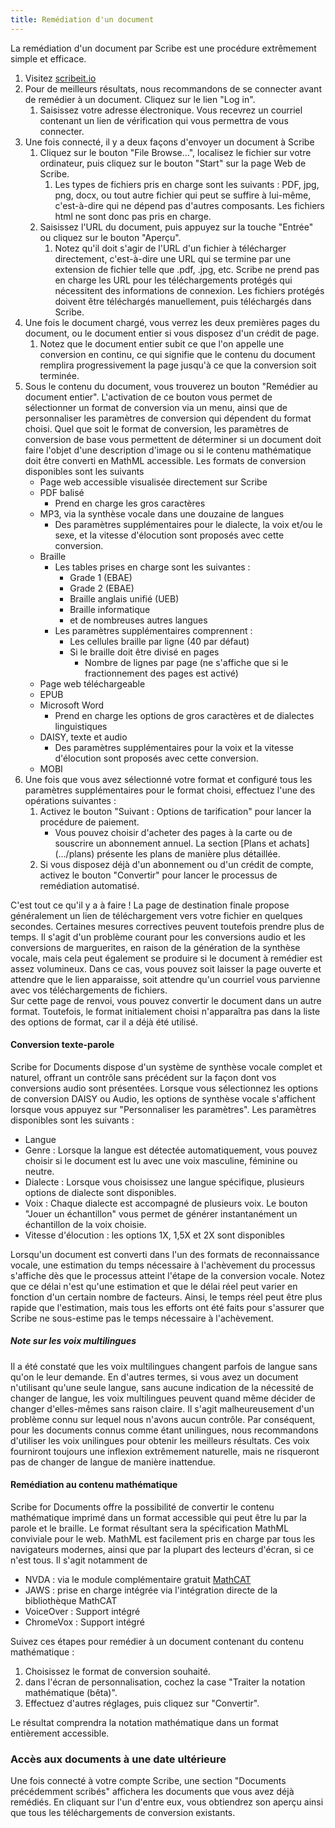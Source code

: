 ```yaml
---
title: Remédiation d'un document
---
```



La remédiation d'un document par Scribe est une procédure extrêmement simple et efficace.
1. Visitez [scribeit.io](https://scribeit.io)
1. Pour de meilleurs résultats, nous recommandons de se connecter avant de remédier à un document. Cliquez sur le lien "Log in".
    1. Saisissez votre adresse électronique. Vous recevrez un courriel contenant un lien de vérification qui vous permettra de vous connecter.
1. Une fois connecté, il y a deux façons d'envoyer un document à Scribe
    1. Cliquez sur le bouton "File Browse...", localisez le fichier sur votre ordinateur, puis cliquez sur le bouton "Start" sur la page Web de Scribe.
        1. Les types de fichiers pris en charge sont les suivants : PDF, jpg, png, docx, ou tout autre fichier qui peut se suffire à lui-même, c'est-à-dire qui ne dépend pas d'autres composants. Les fichiers html ne sont donc pas pris en charge.
    1. Saisissez l'URL du document, puis appuyez sur la touche "Entrée" ou cliquez sur le bouton "Aperçu".
        1. Notez qu'il doit s'agir de l'URL d'un fichier à télécharger directement, c'est-à-dire une URL qui se termine par une extension de fichier telle que .pdf, .jpg, etc. Scribe ne prend pas en charge les URL pour les téléchargements protégés qui nécessitent des informations de connexion. Les fichiers protégés doivent être téléchargés manuellement, puis téléchargés dans Scribe.
1. Une fois le document chargé, vous verrez les deux premières pages du document, ou le document entier si vous disposez d'un crédit de page.
    1. Notez que le document entier subit ce que l'on appelle une conversion en continu, ce qui signifie que le contenu du document remplira progressivement la page jusqu'à ce que la conversion soit terminée.
1. Sous le contenu du document, vous trouverez un bouton "Remédier au document entier". L'activation de ce bouton vous permet de sélectionner un format de conversion via un menu, ainsi que de personnaliser les paramètres de conversion qui dépendent du format choisi. Quel que soit le format de conversion, les paramètres de conversion de base vous permettent de déterminer si un document doit faire l'objet d'une description d'image ou si le contenu mathématique doit être converti en MathML accessible. Les formats de conversion disponibles sont les suivants
    * Page web accessible visualisée directement sur Scribe
    * PDF balisé
        * Prend en charge les gros caractères
    * MP3, via la synthèse vocale dans une douzaine de langues
        * Des paramètres supplémentaires pour le dialecte, la voix et/ou le sexe, et la vitesse d'élocution sont proposés avec cette conversion.
    * Braille
        * Les tables prises en charge sont les suivantes :
            * Grade 1 (EBAE)
            * Grade 2 (EBAE)
            * Braille anglais unifié (UEB)
            * Braille informatique
            * et de nombreuses autres langues
        * Les paramètres supplémentaires comprennent :
            * Les cellules braille par ligne (40 par défaut)
            * Si le braille doit être divisé en pages
                * Nombre de lignes par page (ne s'affiche que si le fractionnement des pages est activé)
    * Page web téléchargeable
    * EPUB
    * Microsoft Word
        * Prend en charge les options de gros caractères et de dialectes linguistiques
    * DAISY, texte et audio
        * Des paramètres supplémentaires pour la voix et la vitesse d'élocution sont proposés avec cette conversion.
    * MOBI
1. Une fois que vous avez sélectionné votre format et configuré tous les paramètres supplémentaires pour le format choisi, effectuez l'une des opérations suivantes :
    1. Activez le bouton "Suivant : Options de tarification" pour lancer la procédure de paiement.
        * Vous pouvez choisir d'acheter des pages à la carte ou de souscrire un abonnement annuel. La section [Plans et achats] (.../plans) présente les plans de manière plus détaillée.
    1. Si vous disposez déjà d'un abonnement ou d'un crédit de compte, activez le bouton "Convertir" pour lancer le processus de remédiation automatisé. 

C'est tout ce qu'il y a à faire ! La page de destination finale propose généralement un lien de téléchargement vers votre fichier en quelques secondes. Certaines mesures correctives peuvent toutefois prendre plus de temps. Il s'agit d'un problème courant pour les conversions audio et les conversions de marguerites, en raison de la génération de la synthèse vocale, mais cela peut également se produire si le document à remédier est assez volumineux. Dans ce cas, vous pouvez soit laisser la page ouverte et attendre que le lien apparaisse, soit attendre qu'un courriel vous parvienne avec vos téléchargements de fichiers.  
Sur cette page de renvoi, vous pouvez convertir le document dans un autre format. Toutefois, le format initialement choisi n'apparaîtra pas dans la liste des options de format, car il a déjà été utilisé.

#### Conversion texte-parole

Scribe for Documents dispose d'un système de synthèse vocale complet et naturel, offrant un contrôle sans précédent sur la façon dont vos conversions audio sont présentées. Lorsque vous sélectionnez les options de conversion DAISY ou Audio, les options de synthèse vocale s'affichent lorsque vous appuyez sur "Personnaliser les paramètres".
Les paramètres disponibles sont les suivants :
* Langue
* Genre : Lorsque la langue est détectée automatiquement, vous pouvez choisir si le document est lu avec une voix masculine, féminine ou neutre.
* Dialecte : Lorsque vous choisissez une langue spécifique, plusieurs options de dialecte sont disponibles.
* Voix : Chaque dialecte est accompagné de plusieurs voix. Le bouton "Jouer un échantillon" vous permet de générer instantanément un échantillon de la voix choisie.
* Vitesse d'élocution : les options 1X, 1,5X et 2X sont disponibles

Lorsqu'un document est converti dans l'un des formats de reconnaissance vocale, une estimation du temps nécessaire à l'achèvement du processus s'affiche dès que le processus atteint l'étape de la conversion vocale. Notez que ce délai n'est qu'une estimation et que le délai réel peut varier en fonction d'un certain nombre de facteurs. Ainsi, le temps réel peut être plus rapide que l'estimation, mais tous les efforts ont été faits pour s'assurer que Scribe ne sous-estime pas le temps nécessaire à l'achèvement.

##### Note sur les voix multilingues

Il a été constaté que les voix multilingues changent parfois de langue sans qu'on le leur demande. En d'autres termes, si vous avez un document n'utilisant qu'une seule langue, sans aucune indication de la nécessité de changer de langue, les voix multilingues peuvent quand même décider de changer d'elles-mêmes sans raison claire. Il s'agit malheureusement d'un problème connu sur lequel nous n'avons aucun contrôle. Par conséquent, pour les documents connus comme étant unilingues, nous recommandons d'utiliser les voix unilingues pour obtenir les meilleurs résultats. Ces voix fourniront toujours une inflexion extrêmement naturelle, mais ne risqueront pas de changer de langue de manière inattendue.

#### Remédiation au contenu mathématique

Scribe for Documents offre la possibilité de convertir le contenu mathématique imprimé dans un format accessible qui peut être lu par la parole et le braille. Le format résultant sera la spécification MathML conviviale pour le web. MathML est facilement pris en charge par tous les navigateurs modernes, ainsi que par la plupart des lecteurs d'écran, si ce n'est tous. Il s'agit notamment de
* NVDA : via le module complémentaire gratuit [MathCAT](https://addons.nvda-project.org/addons/MathCAT.en.html)
* JAWS : prise en charge intégrée via l'intégration directe de la bibliothèque MathCAT
* VoiceOver : Support intégré
* ChromeVox : Support intégré

Suivez ces étapes pour remédier à un document contenant du contenu mathématique :
1. Choisissez le format de conversion souhaité.
1. dans l'écran de personnalisation, cochez la case "Traiter la notation mathématique (bêta)".
1. Effectuez d'autres réglages, puis cliquez sur "Convertir".

Le résultat comprendra la notation mathématique dans un format entièrement accessible.

### Accès aux documents à une date ultérieure

Une fois connecté à votre compte Scribe, une section "Documents précédemment scribés" affichera les documents que vous avez déjà remédiés. En cliquant sur l'un d'entre eux, vous obtiendrez son aperçu ainsi que tous les téléchargements de conversion existants.